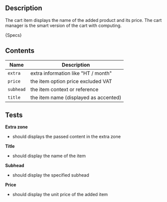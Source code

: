 
## Description
The cart item displays the name of the added product and its price.
The cart manager is the smart version of the cart with computing.

<Description>{Specs}</Description>

## Contents

| Name      | Description                           |
|-----------|---------------------------------------|
| `extra`   | extra information like "HT / month"   |
| `price`   | the item option price excluded VAT    |
| `subhead` | the item context or reference         |
| `title`   | the item name (displayed as accented) |

## Tests

**Extra zone**
- should displays the passed content in the extra zone

**Title**
- should display the name of the item

**Subhead**
- should display the specified subhead

**Price**
- should display the unit price of the added item
